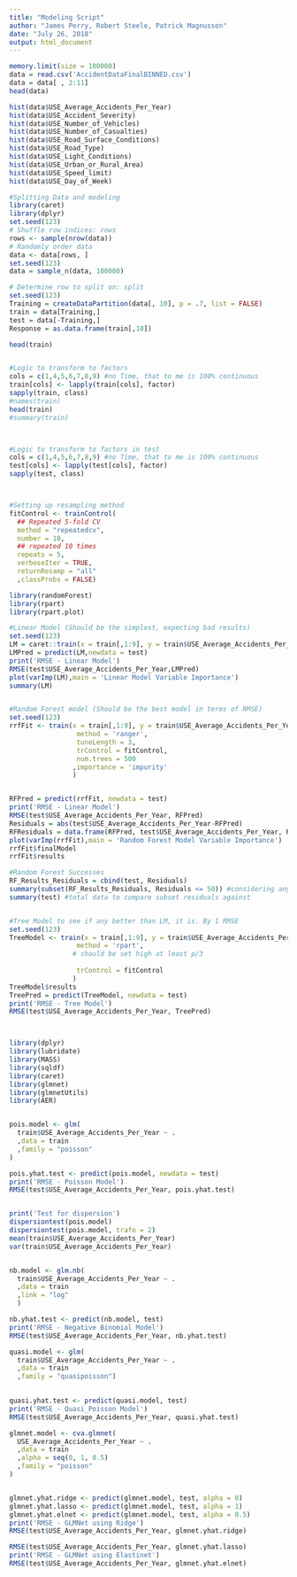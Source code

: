 ---
title: "Modeling Script"
author: "James Perry, Robert Steele, Patrick Magnusson"
date: "July 26, 2018"
output: html_document
---

```{r setup, include=FALSE}

memory.limit(size = 100000)
data = read.csv('AccidentDataFinalBINNED.csv')
data = data[ , 2:11]
head(data)

hist(data$USE_Average_Accidents_Per_Year)
hist(data$USE_Accident_Severity)
hist(data$USE_Number_of_Vehicles)
hist(data$USE_Number_of_Casualties)
hist(data$USE_Road_Surface_Conditions)
hist(data$USE_Road_Type)
hist(data$USE_Light_Conditions)
hist(data$USE_Urban_or_Rural_Area)
hist(data$USE_Speed_limit)
hist(data$USE_Day_of_Week)

```



```{r Training_Set}
#Splitting Data and modeling
library(caret)
library(dplyr)
set.seed(123)
# Shuffle row indices: rows
rows <- sample(nrow(data))
# Randomly order data
data <- data[rows, ]
set.seed(123)
data = sample_n(data, 100000)

# Determine row to split on: split
set.seed(123)
Training = createDataPartition(data[, 10], p = .7, list = FALSE)
train = data[Training,]
test = data[-Training,]
Response = as.data.frame(train[,10])

head(train)


#Logic to transform to factors
cols = c(1,4,5,6,7,8,9) #no Time, that to me is 100% continuous 
train[cols] <- lapply(train[cols], factor)
sapply(train, class)
#names(train)
head(train)
#summary(train)



#Logic to transform to factors in test
cols = c(1,4,5,6,7,8,9) #no Time, that to me is 100% continuous 
test[cols] <- lapply(test[cols], factor)
sapply(test, class)



#Setting up resampling method
fitControl <- trainControl(
  ## Repeated 5-fold CV 
  method = "repeatedcv",
  number = 10,
  ## repeated 10 times
  repeats = 5,
  verboseIter = TRUE,
  returnResamp = "all"
  ,classProbs = FALSE)

```

```{r James}
library(randomForest)
library(rpart)
library(rpart.plot)

#Linear Model (Should be the simplest, expecting bad results)
set.seed(123)
LM = caret::train(x = train[,1:9], y = train$USE_Average_Accidents_Per_Year,  method = 'lm',trControl = fitControl)
LMPred = predict(LM,newdata = test)
print('RMSE - Linear Model')
RMSE(test$USE_Average_Accidents_Per_Year,LMPred)
plot(varImp(LM),main = 'Linear Model Variable Importance')
summary(LM)


#Random Forest model (Should be the best model in terms of RMSE)
set.seed(123)
rrfFit <- train(x = train[,1:9], y = train$USE_Average_Accidents_Per_Year,
                 method = 'ranger',
                 tuneLength = 3, 
                 trControl = fitControl,
                 num.trees = 500
                ,importance = 'impurity'
                )


RFPred = predict(rrfFit, newdata = test)
print('RMSE - Linear Model')
RMSE(test$USE_Average_Accidents_Per_Year, RFPred)
Residuals = abs(test$USE_Average_Accidents_Per_Year-RFPred)
RFResiduals = data.frame(RFPred, test$USE_Average_Accidents_Per_Year, Residuals )
plot(varImp(rrfFit),main = 'Random Forest Model Variable Importance')
rrfFit$finalModel
rrfFit$results

#Random Forest Successes
RF_Results_Residuals = cbind(test, Residuals)
summary(subset(RF_Results_Residuals, Residuals <= 50)) #considering anythign <=50 accidents to be decent
summary(test) #total data to compare subset residuals against


#Tree Model to see if any better than LM, it is. By 1 RMSE
set.seed(123)
TreeModel <- train(x = train[,1:9], y = train$USE_Average_Accidents_Per_Year,
                 method = 'rpart',
                # should be set high at least p/3
                  
                 trControl = fitControl
                )
TreeModel$results
TreePred = predict(TreeModel, newdata = test)
print('RMSE - Tree Model')
RMSE(test$USE_Average_Accidents_Per_Year, TreePred)




```

```{r Robert}
library(dplyr)
library(lubridate)
library(MASS)
library(sqldf)
library(caret)
library(glmnet)
library(glmnetUtils)
library(AER)


pois.model <- glm(
  train$USE_Average_Accidents_Per_Year ~ .
  ,data = train
  ,family = "poisson"
)

pois.yhat.test <- predict(pois.model, newdata = test)
print('RMSE - Poisson Model')
RMSE(test$USE_Average_Accidents_Per_Year, pois.yhat.test)


print('Test for dispersion')
dispersiontest(pois.model)
dispersiontest(pois.model, trafo = 2)
mean(train$USE_Average_Accidents_Per_Year)
var(train$USE_Average_Accidents_Per_Year)


nb.model <- glm.nb(
  train$USE_Average_Accidents_Per_Year ~ .
  ,data = train
  ,link = "log"
  )

nb.yhat.test <- predict(nb.model, test)
print('RMSE - Negative Binomial Model')
RMSE(test$USE_Average_Accidents_Per_Year, nb.yhat.test)

quasi.model <- glm(
  train$USE_Average_Accidents_Per_Year ~ .
  ,data = train
  ,family = "quasipoisson")

  
quasi.yhat.test <- predict(quasi.model, test)
print('RMSE - Quasi_Poisson Model')
RMSE(test$USE_Average_Accidents_Per_Year, quasi.yhat.test)

glmnet.model <- cva.glmnet(
  USE_Average_Accidents_Per_Year ~ .
  ,data = train
  ,alpha = seq(0, 1, 0.5)
  ,family = "poisson"
)


glmnet.yhat.ridge <- predict(glmnet.model, test, alpha = 0)
glmnet.yhat.lasso <- predict(glmnet.model, test, alpha = 1)
glmnet.yhat.elnet <- predict(glmnet.model, test, alpha = 0.5)
print('RMSE - GLMNet using Ridge')
RMSE(test$USE_Average_Accidents_Per_Year, glmnet.yhat.ridge)

RMSE(test$USE_Average_Accidents_Per_Year, glmnet.yhat.lasso)
print('RMSE - GLMNet using Elastinet')
RMSE(test$USE_Average_Accidents_Per_Year, glmnet.yhat.elnet)


```
